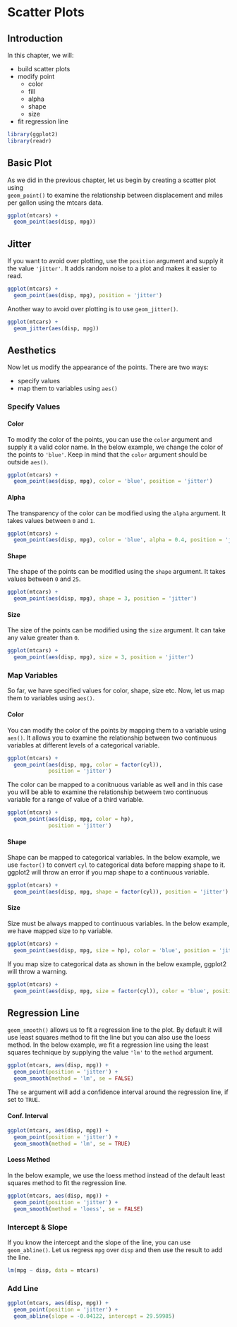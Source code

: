 # Scatter Plots {#scatter}

## Introduction

In this chapter, we will: 

- build scatter plots
- modify point
    - color
    - fill
    - alpha
    - shape
    - size
- fit regression line

```r
library(ggplot2)
library(readr)
```

## Basic Plot

As we did in the previous chapter, let us begin by creating a scatter plot using  
`geom_point()` to examine the relationship between displacement and miles per 
gallon using the mtcars data. 

```r
ggplot(mtcars) +
  geom_point(aes(disp, mpg))
```

## Jitter

If you want to avoid over plotting, use the `position` argument and supply it 
the value `'jitter'`. It adds random noise to a plot and makes it easier to 
read.

```r
ggplot(mtcars) +
  geom_point(aes(disp, mpg), position = 'jitter')
```

Another way to avoid over plotting is to use `geom_jitter()`.

```r
ggplot(mtcars) +
  geom_jitter(aes(disp, mpg))
```

## Aesthetics

Now let us modify the appearance of the points. There are two ways:

- specify values
- map them to variables using `aes()`

### Specify Values 

#### Color

To modify the color of the points, you can use the  `color` argument and 
supply it a valid color name. In the below example, we change the color of the
points to `'blue'`. Keep in mind that the `color` argument should be outside
`aes()`.

```r
ggplot(mtcars) +
  geom_point(aes(disp, mpg), color = 'blue', position = 'jitter')
```

#### Alpha

The transparency of the color can be modified using the `alpha` argument. It
takes values between `0` and `1`.

```r
ggplot(mtcars) +
  geom_point(aes(disp, mpg), color = 'blue', alpha = 0.4, position = 'jitter')
```

#### Shape

The shape of the points can be modified using the `shape` argument. It
takes values between `0` and `25`.

```r
ggplot(mtcars) +
  geom_point(aes(disp, mpg), shape = 3, position = 'jitter')
```

#### Size

The size of the points can be modified using the `size` argument. It can take 
any value greater than `0`.

```r
ggplot(mtcars) +
  geom_point(aes(disp, mpg), size = 3, position = 'jitter')
```

### Map Variables 

So far, we have specified values for color, shape, size etc. Now, let us map 
them to variables using `aes()`.

#### Color

You can modify the color of the points by mapping them to a variable using 
`aes()`. It allows you to examine the relationship between two continuous
variables at different levels of a categorical variable. 

```r
ggplot(mtcars) +
  geom_point(aes(disp, mpg, color = factor(cyl)), 
             position = 'jitter')
```

The color can be mapped to a conitnuous variable as well and in this case you
will be able to examine the relationship betweem two continuous variable for 
a range of value of a third variable. 

```r
ggplot(mtcars) +
  geom_point(aes(disp, mpg, color = hp), 
             position = 'jitter')
```

#### Shape

Shape can be mapped to categorical variables. In the below example, we use 
`factor()` to convert `cyl` to categorical data before mapping shape to it.
ggplot2 will throw an error if you map shape to a continuous variable. 

```r
ggplot(mtcars) +
  geom_point(aes(disp, mpg, shape = factor(cyl)), position = 'jitter')
```

#### Size

Size must be always mapped to continuous variables. In the below example, we
have mapped size to `hp` variable. 

```r
ggplot(mtcars) +
  geom_point(aes(disp, mpg, size = hp), color = 'blue', position = 'jitter')
```

If you map size to categorical data as shown in the below example, ggplot2 
will throw a warning.

```r
ggplot(mtcars) +
  geom_point(aes(disp, mpg, size = factor(cyl)), color = 'blue', position = 'jitter')
```

## Regression Line

`geom_smooth()` allows us to fit a regression line to the plot. By default it 
will use least squares method to fit the line but you can also use the loess 
method. In the below example, we fit a regression line using the least squares 
technique by supplying the value `'lm'` to the `method` argument.

```r
ggplot(mtcars, aes(disp, mpg)) +
  geom_point(position = 'jitter') +
  geom_smooth(method = 'lm', se = FALSE)
```

The `se` argument will add a confidence interval around the regression line, 
if set to `TRUE`.

#### Conf. Interval

```r
ggplot(mtcars, aes(disp, mpg)) +
  geom_point(position = 'jitter') +
  geom_smooth(method = 'lm', se = TRUE)
```

#### Loess Method

In the below example, we use the loess method instead of the default least 
squares method to fit the regression line.

```r
ggplot(mtcars, aes(disp, mpg)) +
  geom_point(position = 'jitter') +
  geom_smooth(method = 'loess', se = FALSE)
```

### Intercept & Slope

If you know the intercept and the slope of the line, you can use `geom_abline()`. 
Let us regress `mpg` over `disp` and then use the result to add the line.

```r
lm(mpg ~ disp, data = mtcars)
```

### Add Line

```r
ggplot(mtcars, aes(disp, mpg)) +
  geom_point(position = 'jitter') +
  geom_abline(slope = -0.04122, intercept = 29.59985)
```

